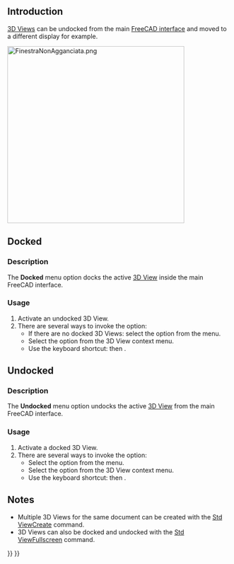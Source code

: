 <languages/>
<translate>

<!--T:20-->
{{Docnav
|[[Std_ViewBoxZoom|ViewBoxZoom]]
|[[Std_ViewFullscreen|ViewFullscreen]]
|[[Std_View_Menu|Std View Menu]]
|IconL=Std_ViewBoxZoom.svg
|IconR=Std_ViewFullscreen.svg
|IconC=Freecad.svg
}}

<!--T:2-->
{{GuiCommand
|Name=Std ViewDockUndockFullscreen
|MenuLocation=View → Document Window → Docked/Undocked
|Workbenches=All
|Shortcut={{KEY|V}} {{KEY|D}} / {{KEY|V}} {{KEY|U}}
|SeeAlso=[[Std_ViewFullscreen|Std ViewFullscreen]], [[Std_MainFullscreen|Std MainFullscreen]]
}}

==Introduction== <!--T:21-->

<!--T:22-->
[[3D_View|3D Views]] can be undocked from the main [[Interface|FreeCAD interface]] and moved to a different display for example.

</translate>
[[Image:FinestraNonAgganciata.png|400px]]
<translate>
<!--T:23-->
{{Caption|An undocked 3D View}}

==Docked== <!--T:24-->

===Description=== <!--T:25-->

<!--T:26-->
The '''Docked''' menu option docks the active [[3D_View|3D View]] inside the main FreeCAD interface.

===Usage=== <!--T:27-->

<!--T:28-->
# Activate an undocked 3D View.
# There are several ways to invoke the option:
#* If there are no docked 3D Views: select the {{MenuCommand|View → Document Window → Docked}} option from the menu.
#* Select the {{MenuCommand|Document window → Docked}} option from the 3D View context menu.
#* Use the keyboard shortcut: {{KEY|V}} then {{KEY|D}}.

==Undocked== <!--T:29-->

===Description=== <!--T:30-->

<!--T:31-->
The '''Undocked''' menu option undocks the active [[3D_View|3D View]] from the main FreeCAD interface.

===Usage=== <!--T:32-->

<!--T:33-->
# Activate a docked 3D View.
# There are several ways to invoke the option:
#* Select the {{MenuCommand|View → Document Window → Undocked}} option from the menu.
#* Select the {{MenuCommand|Document Window → Undocked}} option from the 3D View context menu.
#* Use the keyboard shortcut: {{KEY|V}} then {{KEY|U}}.

==Notes== <!--T:34-->

<!--T:35-->
* Multiple 3D Views for the same document can be created with the [[Std_ViewCreate|Std ViewCreate]] command.
* 3D Views can also be docked and undocked with the [[Std_ViewFullscreen|Std ViewFullscreen]] command.


<!--T:36-->
{{Docnav
|[[Std_ViewBoxZoom|ViewBoxZoom]]
|[[Std_ViewFullscreen|ViewFullscreen]]
|[[Std_View_Menu|Std View Menu]]
|IconL=Std_ViewBoxZoom.svg
|IconR=Std_ViewFullscreen.svg
|IconC=Freecad.svg
}}

</translate>
{{Std_Base_navi{{#translation:}}}}
{{Userdocnavi{{#translation:}}}}